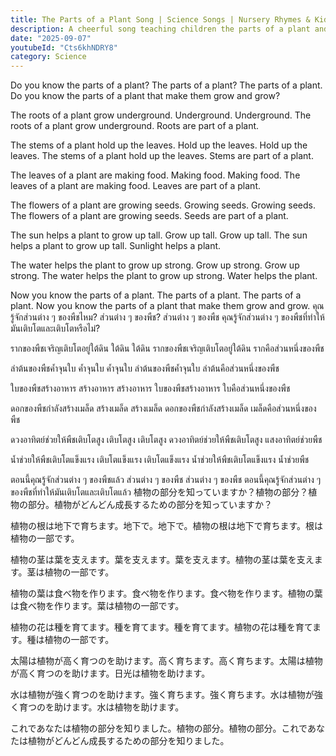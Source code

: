 ```yaml
---
title: The Parts of a Plant Song | Science Songs | Nursery Rhymes & Kids Songs by Happy Kids Melodies 
description: A cheerful song teaching children the parts of a plant and how sunlight and water help them grow.
date: "2025-09-07"
youtubeId: "Cts6khNDRY8"
category: Science
---
```


<YouTube id="Cts6khNDRY8" />

<TranscriptTabs>
<EnglishTranscript>
Do you know the parts of a plant? The parts of a plant? The parts of a plant. Do you know the parts of a plant that make them grow and grow?

The roots of a plant grow underground. Underground. Underground. The roots of a plant grow underground. Roots are part of a plant.

The stems of a plant hold up the leaves. Hold up the leaves. Hold up the leaves. The stems of a plant hold up the leaves. Stems are part of a plant.

The leaves of a plant are making food. Making food. Making food. The leaves of a plant are making food. Leaves are part of a plant.

The flowers of a plant are growing seeds. Growing seeds. Growing seeds. The flowers of a plant are growing seeds. Seeds are part of a plant.

The sun helps a plant to grow up tall. Grow up tall. Grow up tall. The sun helps a plant to grow up tall. Sunlight helps a plant.

The water helps the plant to grow up strong. Grow up strong. Grow up strong. The water helps the plant to grow up strong. Water helps the plant.

Now you know the parts of a plant. The parts of a plant. The parts of a plant. Now you know the parts of a plant that make them grow and grow.
</EnglishTranscript>
<ThaiTranslation>
คุณรู้จักส่วนต่าง ๆ ของพืชไหม? ส่วนต่าง ๆ ของพืช? ส่วนต่าง ๆ ของพืช คุณรู้จักส่วนต่าง ๆ ของพืชที่ทำให้มันเติบโตและเติบโตหรือไม่?

รากของพืชเจริญเติบโตอยู่ใต้ดิน ใต้ดิน ใต้ดิน รากของพืชเจริญเติบโตอยู่ใต้ดิน รากคือส่วนหนึ่งของพืช

ลำต้นของพืชค้ำจุนใบ ค้ำจุนใบ ค้ำจุนใบ ลำต้นของพืชค้ำจุนใบ ลำต้นคือส่วนหนึ่งของพืช

ใบของพืชสร้างอาหาร สร้างอาหาร สร้างอาหาร ใบของพืชสร้างอาหาร ใบคือส่วนหนึ่งของพืช

ดอกของพืชกำลังสร้างเมล็ด สร้างเมล็ด สร้างเมล็ด ดอกของพืชกำลังสร้างเมล็ด เมล็ดคือส่วนหนึ่งของพืช

ดวงอาทิตย์ช่วยให้พืชเติบโตสูง เติบโตสูง เติบโตสูง ดวงอาทิตย์ช่วยให้พืชเติบโตสูง แสงอาทิตย์ช่วยพืช

น้ำช่วยให้พืชเติบโตแข็งแรง เติบโตแข็งแรง เติบโตแข็งแรง น้ำช่วยให้พืชเติบโตแข็งแรง น้ำช่วยพืช

ตอนนี้คุณรู้จักส่วนต่าง ๆ ของพืชแล้ว ส่วนต่าง ๆ ของพืช ส่วนต่าง ๆ ของพืช ตอนนี้คุณรู้จักส่วนต่าง ๆ ของพืชที่ทำให้มันเติบโตและเติบโตแล้ว
</ThaiTranslation>
<JapaneseTranslation>
植物の部分を知っていますか？植物の部分？植物の部分。植物がどんどん成長するための部分を知っていますか？

植物の根は地下で育ちます。地下で。地下で。植物の根は地下で育ちます。根は植物の一部です。

植物の茎は葉を支えます。葉を支えます。葉を支えます。植物の茎は葉を支えます。茎は植物の一部です。

植物の葉は食べ物を作ります。食べ物を作ります。食べ物を作ります。植物の葉は食べ物を作ります。葉は植物の一部です。

植物の花は種を育てます。種を育てます。種を育てます。植物の花は種を育てます。種は植物の一部です。

太陽は植物が高く育つのを助けます。高く育ちます。高く育ちます。太陽は植物が高く育つのを助けます。日光は植物を助けます。

水は植物が強く育つのを助けます。強く育ちます。強く育ちます。水は植物が強く育つのを助けます。水は植物を助けます。

これであなたは植物の部分を知りました。植物の部分。植物の部分。これであなたは植物がどんどん成長するための部分を知りました。
</JapaneseTranslation>
</TranscriptTabs>
